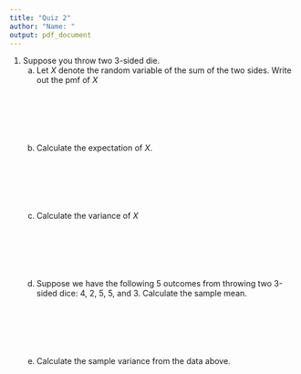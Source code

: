 ```yaml
---
title: "Quiz 2"
author: "Name: "
output: pdf_document
---
```




1. Suppose you throw two 3-sided die.  
    a. Let $X$ denote the random variable of the sum of the two sides. Write out the pmf of $X$
    \
    \
    \
    \
    \
    \
    \
    b. Calculate the expectation of $X$.
    \
    \
    \
    \
    \
    \
    \
    c. Calculate the variance of $X$
    \
    \
    \
    \
    \
    \
    \
    d. Suppose we have the following 5 outcomes from throwing two 3-sided dice: 4, 2, 5, 5, and 3.  Calculate the sample mean.
    \
    \
    \
    \
    \
    \
    \
    e. Calculate the sample variance from the data above.
